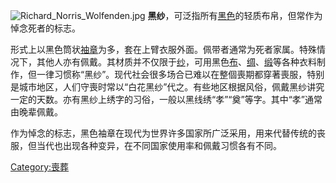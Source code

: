 {{Unreferenced|time=2022-01-23T05:40:52+00:00}}
[[File:Richard_Norris_Wolfenden.jpg|thumb]]
'''黑纱'''，可泛指所有[[黑色|黑色]]的轻质布帛，但常作为悼念死者的标志。

形式上以黑色筒状[[袖章|袖章]]为多，套在上臂衣服外面。佩带者通常为死者家属。特殊情况下，其他人亦有佩戴。其材质并不仅限于[[纱|纱]]，可用黑色[[布|布]]、[[绸|绸]]、[[缎|缎]]等各种衣料制作，但一律习惯称“黑纱”。现代社会很多场合已难以在整個喪期都穿著喪服，特别是城市地区，人们守喪时常以“白花黑纱”代之。有些地区根据风俗，佩戴黑纱讲究一定的天数。亦有黑纱上绣字的习俗，一般以黑线绣“孝”“奠”等字。其中“孝”通常由晚辈佩戴。

作为悼念的标志，黑色袖章在现代为世界许多国家所广泛采用，用来代替传统的丧服，但当代也出现各种变异，在不同国家使用率和佩戴习惯各有不同。

[[Category:喪葬|Category:喪葬]]